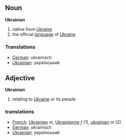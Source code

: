 == Noun ==
'''Ukrainian'''

# native from [[Ukraine]]
# the official [[language]] of [[Ukraine]]

=== Translations ===
*[[German]]: ukrainisch
*[[Ukrainian]]: український

== Adjective ==
'''Ukrainian'''

# relating to [[Ukraine]] or its people

=== translations ===
*[[French]]: [[Ukrainien]] ''m'', [[Ukrainienne]] ''f'' (1), [[ukrainien]] ''m'' (2)
*[[German]]: ukrainisch
*[[Ukrainian]]: український